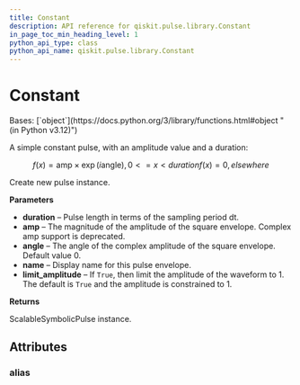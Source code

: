```yaml
---
title: Constant
description: API reference for qiskit.pulse.library.Constant
in_page_toc_min_heading_level: 1
python_api_type: class
python_api_name: qiskit.pulse.library.Constant
---
```


# Constant

<Class id="qiskit.pulse.library.Constant" isDedicatedPage={true} github="https://github.com/qiskit/qiskit/tree/stable/0.46/qiskit/pulse/library/symbolic_pulses.py" signature="qiskit.pulse.library.Constant(duration, amp, angle=None, name=None, limit_amplitude=None)">
  Bases: [`object`](https://docs.python.org/3/library/functions.html#object "(in Python v3.12)")

  A simple constant pulse, with an amplitude value and a duration:

$$
f(x) = \text{amp}\times\exp\left(i\text{angle}\right)    ,  0 <= x < duration
f(x) = 0      ,  elsewhere
$$

  Create new pulse instance.

  **Parameters**

  *   **duration** – Pulse length in terms of the sampling period dt.
  *   **amp** – The magnitude of the amplitude of the square envelope. Complex amp support is deprecated.
  *   **angle** – The angle of the complex amplitude of the square envelope. Default value 0.
  *   **name** – Display name for this pulse envelope.
  *   **limit\_amplitude** – If `True`, then limit the amplitude of the waveform to 1. The default is `True` and the amplitude is constrained to 1.

  **Returns**

  ScalableSymbolicPulse instance.

  ## Attributes

  ### alias

  <Attribute id="qiskit.pulse.library.Constant.alias" attributeValue="'Constant'" />
</Class>

